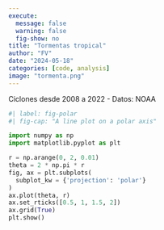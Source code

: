 ```yaml
---
execute:
  message: false
  warning: false
  fig-show: no
title: "Tormentas tropical"
author: "FV"
date: "2024-05-18"
categories: [code, analysis]
image: "tormenta.png"
---
```


Ciclones desde 2008 a 2022 - Datos: NOAA

```python
#| label: fig-polar
#| fig-cap: "A line plot on a polar axis"

import numpy as np
import matplotlib.pyplot as plt

r = np.arange(0, 2, 0.01)
theta = 2 * np.pi * r
fig, ax = plt.subplots(
  subplot_kw = {'projection': 'polar'} 
)
ax.plot(theta, r)
ax.set_rticks([0.5, 1, 1.5, 2])
ax.grid(True)
plt.show()
```
